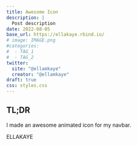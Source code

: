 ```yaml
---
title: Awesome Icon
description: |
  Post description
date: 2022-08-05
base_url: https://ellakaye.rbind.io/
# image: IMAGE.png
#categories:
#  - TAG_1
#  - TAG_2
twitter:
  site: "@ellamkaye"
  creator: "@ellamkaye"
draft: true
css: styles.css
---
```



## TL;DR
I made an awesome animated icon for my navbar.

<div class="contain-icon">ELLA<span class='icon-line'></span>KAYE</div>

